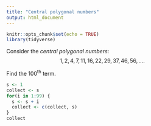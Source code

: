 ```yaml
---
title: "Central polygonal numbers"
output: html_document
---
```


```r
knitr::opts_chunk$set(echo = TRUE)
library(tidyverse)
```

Consider the _central polygonal numbers_:
$$1, 2, 4, 7, 11, 16, 22, 29, 37, 46, 56, \ldots .$$

Find the 100$^\text{th}$ term.

```r
s <- 1
collect <- s
for(i in 1:99) {
  s <- s + i
  collect <- c(collect, s)
}
collect
```

